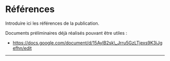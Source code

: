 

# Références

Introduire ici les références de la publication.

Documents préliminaires déjà réalisés pouvant être utiles :

*   <a target="blank" rel="noopener" href="https://docs.google.com/document/d/15AylB2sk_Jrru5GzLTjexs9K3iJgefhn/edit">https://docs.google.com/document/d/15AylB2sk\_Jrru5GzLTjexs9K3iJgefhn/edit</a> 

---
